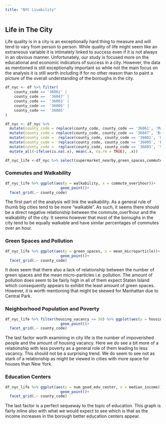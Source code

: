 ```yaml
---
title: "NYC Livability"
---
```


## Life in The City
Life quality is in a city is an exceptionally hard thing to measure and will tend to vary from person to person. While quality of life might seem like an extraneous variable it is intimately linked to success even if it is not always in an obvious manner. Unfortunately, our study is focused more on the educational and economic indicators of success in a city. However, the data as mentioned is still exceptionally important so while not the main focus on the analysis it is still worth including if for no other reason than to paint a picture of the overall understanding of the boroughs in the city. 

```r
df_nyc <- df %>% filter(
    county_code == '36061' |
    county_code ==  '36047' |
    county_code ==  '36081' |
    county_code ==  '36005' |
    county_code ==  '36085' 
)

df_nyc <- df_nyc %>%
  mutate(county_code = replace(county_code, county_code == '36061', 'Manhattan')) %>% 
  mutate(county_code = replace(county_code, county_code == '36047', 'Brooklyn')) %>%
  mutate(county_code =  replace(county_code, county_code == '36081', 'Queens')) %>%
  mutate(county_code =  replace(county_code, county_code == '36005', 'Bronx')) %>%
  mutate(county_code =  replace(county_code, county_code == '36085', 'Staten Island'))%>%
  mutate_all(~ifelse(is.na(.x), mean(.x, na.rm = TRUE), .x))

df_nyc_life <-df_nyc %>% select(supermarket_nearby,green_spaces,commute_over1hour,walkability,housing_vacancy,num_good_edu_center,mean_microparticle,below100_poverty,median_income,county_code) %>%  mutate_all(~ifelse(is.na(.x), mean(.x, na.rm = TRUE), .x))
```

### Commutes and Walkability
```r
df_nyc_life %>% ggplot(aes(y = walkability, x = commute_over1hour))+
                         geom_point()+ 
  facet_grid(.~ county_code)
```
The first part of the analysis will link the walkability. As a general rule of thumb big cities tend to be more "walkable". As such, it seems there should be a direct negative relationship between the commute_over1hour and the walkability of the city. It seems however that most of the boroughs in the city tend to be equally walkable and have similar percentages of commutes over an hour. 

### Green Spaces and Pollution 
```r
df_nyc_life %>% ggplot(aes(y = green_spaces, x = mean_microparticle))+
                         geom_point()+ 
  facet_grid(.~ county_code)
```
It does seem that there also a lack of relationship between the number of green spaces and the mean micro-particles i.e. pollution. The amount of pollution does seem to be fairly high in all of them expect Staten Island which consequently appears to exhibit the least amount of green spaces. However, it is worth mentioning that might be skewed for Manhattan due to Central Park. 


### Neighborhood Population and Poverty 
```r
df_nyc_life %>% filter(housing_vacancy <= 50) %>% ggplot(aes(y = housing_vacancy, x = below100_poverty))+
                         geom_point()+ 
  facet_grid(.~ county_code)
```
The last factor worth examining in city life is the number of impoverished people and the amount of housing vacancy. Here we do see a bit more of a relationship with less poverty as a general role of them leading to less vacancy. This should not be a surprising trend. We do seem to see not as stark of a relationship as might be viewed in cities with more space for houses than New York. 


### Education Centers
```r
df_nyc_life %>% ggplot(aes(y = num_good_edu_center, x = median_income))+
                         geom_point()+ 
  facet_grid(.~ county_code)
```

The last factor is a perfect sequeway to the topic of education. This graph is fairly inline also with what we would expect to see which is that as the income increases in the borough better education centers appear. 


